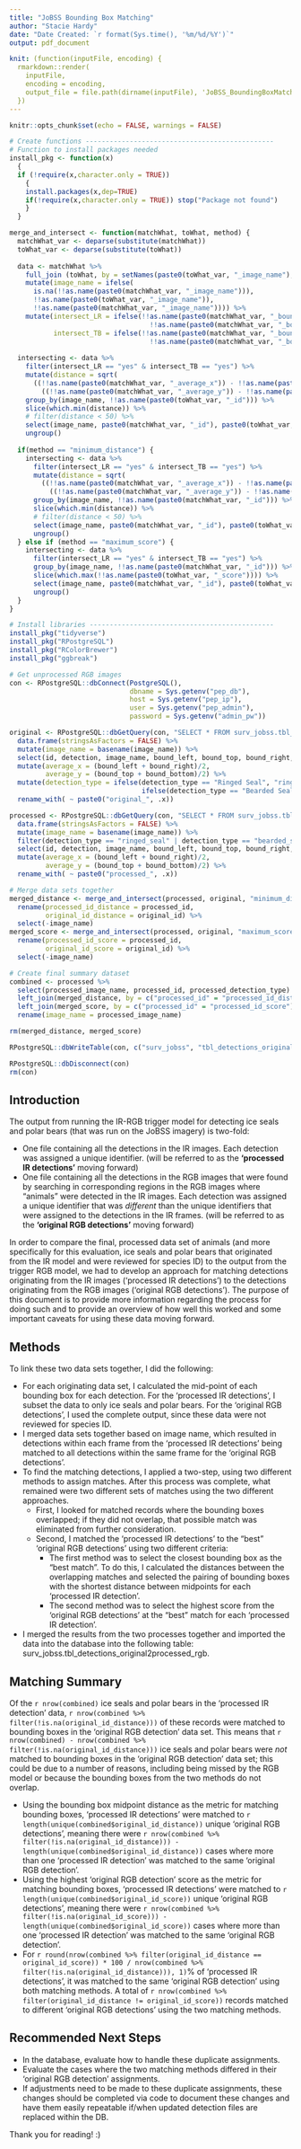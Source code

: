 ```yaml
---
title: "JoBSS Bounding Box Matching"
author: "Stacie Hardy"
date: "Date Created: `r format(Sys.time(), '%m/%d/%Y')`"
output: pdf_document

knit: (function(inputFile, encoding) { 
  rmarkdown::render(
    inputFile, 
    encoding = encoding, 
    output_file = file.path(dirname(inputFile), 'JoBSS_BoundingBoxMatching_20221115.pdf'))
  })
---
```


```r
knitr::opts_chunk$set(echo = FALSE, warnings = FALSE)

# Create functions -----------------------------------------------
# Function to install packages needed
install_pkg <- function(x)
  {
  if (!require(x,character.only = TRUE))
    {
    install.packages(x,dep=TRUE)
    if(!require(x,character.only = TRUE)) stop("Package not found")
    }
  }

merge_and_intersect <- function(matchWhat, toWhat, method) {
  matchWhat_var <- deparse(substitute(matchWhat))
  toWhat_var <- deparse(substitute(toWhat))
  
  data <- matchWhat %>%
    full_join (toWhat, by = setNames(paste0(toWhat_var, "_image_name"), paste0(matchWhat_var, "_image_name"))) %>%
    mutate(image_name = ifelse(
      is.na(!!as.name(paste0(matchWhat_var, "_image_name"))), 
      !!as.name(paste0(toWhat_var, "_image_name")), 
      !!as.name(paste0(matchWhat_var, "_image_name")))) %>%
    mutate(intersect_LR = ifelse(!!as.name(paste0(matchWhat_var, "_bound_right")) < !!as.name(paste0(toWhat_var, "_bound_left")) |
                                   !!as.name(paste0(matchWhat_var, "_bound_left")) > !!as.name(paste0(toWhat_var, "_bound_right")), "no", "yes"),
           intersect_TB = ifelse(!!as.name(paste0(matchWhat_var, "_bound_top")) > !!as.name(paste0(toWhat_var, "_bound_bottom")) |
                                   !!as.name(paste0(matchWhat_var, "_bound_bottom")) < !!as.name(paste0(toWhat_var, "_bound_top")), "no", "yes"))
  
  intersecting <- data %>%
    filter(intersect_LR == "yes" & intersect_TB == "yes") %>%
    mutate(distance = sqrt(
      ((!!as.name(paste0(matchWhat_var, "_average_x")) - !!as.name(paste0(toWhat_var, "_average_x"))) ^ 2) + 
        ((!!as.name(paste0(matchWhat_var, "_average_y")) - !!as.name(paste0(toWhat_var, "_average_y"))) ^ 2)) ) %>%
    group_by(image_name, !!as.name(paste0(toWhat_var, "_id"))) %>%
    slice(which.min(distance)) %>%
    # filter(distance < 50) %>%
    select(image_name, paste0(matchWhat_var, "_id"), paste0(toWhat_var, "_id"), distance) %>%
    ungroup()
  
  if(method == "minimum_distance") {
    intersecting <- data %>%
      filter(intersect_LR == "yes" & intersect_TB == "yes") %>%
      mutate(distance = sqrt(
        ((!!as.name(paste0(matchWhat_var, "_average_x")) - !!as.name(paste0(toWhat_var, "_average_x"))) ^ 2) + 
          ((!!as.name(paste0(matchWhat_var, "_average_y")) - !!as.name(paste0(toWhat_var, "_average_y"))) ^ 2)) ) %>%
      group_by(image_name, !!as.name(paste0(matchWhat_var, "_id"))) %>%
      slice(which.min(distance)) %>%
      # filter(distance < 50) %>%
      select(image_name, paste0(matchWhat_var, "_id"), paste0(toWhat_var, "_id"), distance) %>%
      ungroup()
  } else if (method == "maximum_score") {
    intersecting <- data %>%
      filter(intersect_LR == "yes" & intersect_TB == "yes") %>%
      group_by(image_name, !!as.name(paste0(matchWhat_var, "_id"))) %>%
      slice(which.max(!!as.name(paste0(toWhat_var, "_score")))) %>%
      select(image_name, paste0(matchWhat_var, "_id"), paste0(toWhat_var, "_id"), paste0(toWhat_var, "_score")) %>%
      ungroup()
  }
}

# Install libraries ----------------------------------------------
install_pkg("tidyverse")
install_pkg("RPostgreSQL")
install_pkg("RColorBrewer")
install_pkg("ggbreak")

# Get unprocessed RGB images
con <- RPostgreSQL::dbConnect(PostgreSQL(), 
                              dbname = Sys.getenv("pep_db"), 
                              host = Sys.getenv("pep_ip"), 
                              user = Sys.getenv("pep_admin"), 
                              password = Sys.getenv("admin_pw"))

original <- RPostgreSQL::dbGetQuery(con, "SELECT * FROM surv_jobss.tbl_detections_original_rgb") %>%
  data.frame(stringsAsFactors = FALSE) %>%
  mutate(image_name = basename(image_name)) %>%
  select(id, detection, image_name, bound_left, bound_top, bound_right, bound_bottom, detection_type, score) %>%
  mutate(average_x = (bound_left + bound_right)/2,
         average_y = (bound_top + bound_bottom)/2) %>%
  mutate(detection_type = ifelse(detection_type == "Ringed Seal", "ringed_seal",
                                 ifelse(detection_type == "Bearded Seal", "bearded_seal", "polar_bear"))) %>%
  rename_with( ~ paste0("original_", .x))

processed <- RPostgreSQL::dbGetQuery(con, "SELECT * FROM surv_jobss.tbl_detections_processed_rgb") %>%
  data.frame(stringsAsFactors = FALSE) %>%
  mutate(image_name = basename(image_name)) %>%
  filter(detection_type == "ringed_seal" | detection_type == "bearded_seal" | detection_type == "unknown_seal" | detection_type == "polar_bear") %>%
  select(id, detection, image_name, bound_left, bound_top, bound_right, bound_bottom, detection_type) %>%
  mutate(average_x = (bound_left + bound_right)/2,
         average_y = (bound_top + bound_bottom)/2) %>%
  rename_with( ~ paste0("processed_", .x))

# Merge data sets together
merged_distance <- merge_and_intersect(processed, original, "minimum_distance") %>%
  rename(processed_id_distance = processed_id,
         original_id_distance = original_id) %>%
  select(-image_name)
merged_score <- merge_and_intersect(processed, original, "maximum_score") %>%
  rename(processed_id_score = processed_id,
         original_id_score = original_id) %>%
  select(-image_name)

# Create final summary dataset
combined <- processed %>% 
  select(processed_image_name, processed_id, processed_detection_type) %>%
  left_join(merged_distance, by = c("processed_id" = "processed_id_distance")) %>%
  left_join(merged_score, by = c("processed_id" = "processed_id_score")) %>%
  rename(image_name = processed_image_name)

rm(merged_distance, merged_score)

RPostgreSQL::dbWriteTable(con, c("surv_jobss", "tbl_detections_original2processed_rgb"), combined, overwrite = TRUE, row.names = FALSE)

RPostgreSQL::dbDisconnect(con)
rm(con)
```

## Introduction

The output from running the IR-RGB trigger model for detecting ice seals and polar bears (that was run on the JoBSS imagery) is two-fold:

- One file containing all the detections in the IR images. Each detection was assigned a unique identifier. (will be referred to as the **'processed IR detections'** moving forward)
- One file containing all the detections in the RGB images that were found by searching in corresponding regions in the RGB images where "animals" were detected in the IR images. Each detection was assigned a unique identifier that was _different_ than the unique identifiers that were assigned to the detections in the IR frames. (will be referred to as the **'original RGB detections'** moving forward)

In order to compare the final, processed data set of animals (and more specifically for this evaluation, ice seals and polar bears that originated from the IR model and were reviewed for species ID) to the output from the trigger RGB model, we had to develop an approach for matching detections originating from the IR images ('processed IR detections') to the detections originating from the RGB images ('original RGB detections'). The purpose of this document is to provide more information regarding the process for doing such and to provide an overview of how well this worked and some important caveats for using these data moving forward.

## Methods

To link these two data sets together, I did the following:

-   For each originating data set, I calculated the mid-point of each bounding box for each detection. For the 'processed IR detections', I subset the data to only ice seals and polar bears. For the 'original RGB detections', I used the complete output, since these data were not reviewed for species ID. 
-   I merged data sets together based on image name, which resulted in detections within each frame from the 'processed IR detections' being matched to all detections within the same frame for the 'original RGB detections'. 
- To find the matching detections, I applied a two-step, using two different methods to assign matches. After this process was complete, what remained were two different sets of matches using the two different approaches.
    -   First, I looked for matched records where the bounding boxes overlapped; if they did not overlap, that possible match was eliminated from further consideration.
    -   Second, I matched the 'processed IR detections' to the "best" 'original RGB detections' using two different criteria:
        - The first method was to select the closest bounding box as the "best match". To do this, I calculated the distances between the overlapping matches and selected the pairing of bounding boxes with the shortest distance between midpoints for each 'processed IR detection'. 
        - The second method was to select the highest score from the 'original RGB detections' at the "best" match for each 'processed IR detection'.
-   I merged the results from the two processes together and imported the data into the database into the following table: surv_jobss.tbl_detections_original2processed_rgb.

## Matching Summary

Of the `r nrow(combined)` ice seals and polar bears in the 'processed IR detection' data, `r nrow(combined %>% filter(!is.na(original_id_distance)))` of these records were matched to bounding boxes in the 'original RGB detection' data set. This means that `r nrow(combined) - nrow(combined %>% filter(!is.na(original_id_distance)))` ice seals and polar bears were _not_ matched to bounding boxes in the 'original RGB detection' data set; this could be due to a number of reasons, including being missed by the RGB model or because the bounding boxes from the two methods do not overlap.

- Using the bounding box midpoint distance as the metric for matching bounding boxes, 'processed IR detections' were matched to `r length(unique(combined$original_id_distance))` unique 'original RGB detections', meaning there were `r nrow(combined %>% filter(!is.na(original_id_distance))) - length(unique(combined$original_id_distance))` cases where more than one 'processed IR detection' was matched to the same 'original RGB detection'.
- Using the highest 'original RGB detection' score as the metric for matching bounding boxes, 'processed IR detections' were matched to `r length(unique(combined$original_id_score))` unique 'original RGB detections', meaning there were `r nrow(combined %>% filter(!is.na(original_id_score))) - length(unique(combined$original_id_score))` cases where more than one 'processed IR detection' was matched to the same 'original RGB detection'.
- For `r round(nrow(combined %>% filter(original_id_distance == original_id_score)) * 100 / nrow(combined %>% filter(!is.na(original_id_distance))), 1)`% of 'processed IR detections', it was matched to the same 'original RGB detection' using both matching methods. A total of `r nrow(combined %>% filter(original_id_distance != original_id_score))` records matched to different 'original RGB detections' using the two matching methods.

## Recommended Next Steps

- In the database, evaluate how to handle these duplicate assignments. 
- Evaluate the cases where the two matching methods differed in their 'original RGB detection' assignments.
- If adjustments need to be made to these duplicate assignments, these changes should be completed via code to document these changes and have them easily repeatable if/when updated detection files are replaced within the DB.

Thank you for reading! :)
